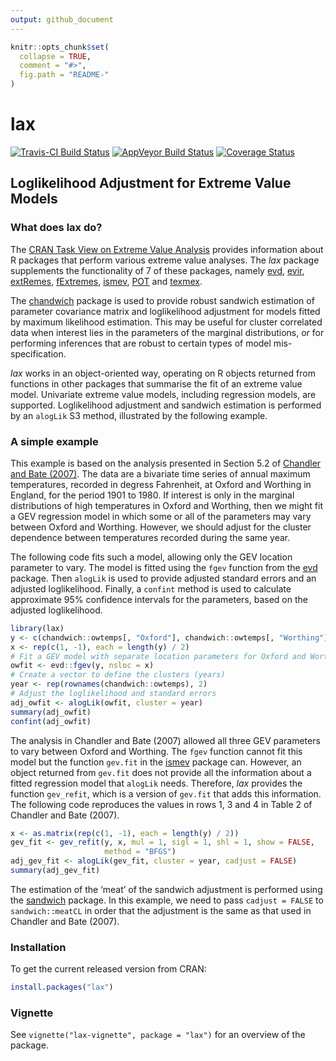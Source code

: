 ```yaml
---
output: github_document
---
```


<!-- README.md is generated from README.Rmd. Please edit that file -->

```r
knitr::opts_chunk$set(
  collapse = TRUE,
  comment = "#>",
  fig.path = "README-"
)
```

# lax

[![Travis-CI Build Status](https://travis-ci.org/paulnorthrop/lax.svg?branch=master)](https://travis-ci.org/paulnorthrop/lax) 
[![AppVeyor Build Status](https://ci.appveyor.com/api/projects/status/github/paulnorthrop/lax?branch=master&svg=true)](https://ci.appveyor.com/project/paulnorthrop/lax)
[![Coverage Status](https://codecov.io/github/paulnorthrop/lax/coverage.svg?branch=master)](https://codecov.io/github/paulnorthrop/lax?branch=master)

## Loglikelihood Adjustment for Extreme Value Models

### What does lax do?

The [CRAN Task View on Extreme Value Analysis](https://CRAN.R-project.org/view=ExtremeValue) provides information about R packages that perform various extreme value analyses. The *lax* package supplements the functionality of 7 of these packages, namely 
[evd](https://cran.r-project.org/package=evd),
[evir](https://cran.r-project.org/package=evir),
[extRemes](https://cran.r-project.org/package=extRemes),
[fExtremes](https://cran.r-project.org/package=fExtremes),
[ismev](https://cran.r-project.org/package=ismev),
[POT](https://cran.r-project.org/package=POT) and
[texmex](https://cran.r-project.org/package=texmex).

The [chandwich](https://cran.r-project.org/package=chandwich) package is used to provide robust sandwich estimation of parameter covariance matrix and loglikelihood adjustment for models fitted by maximum likelihood estimation.  This may be useful for cluster correlated data when interest lies in the parameters of the marginal distributions, or for performing inferences that are robust to certain types of model mis-specification. 

*lax* works in an object-oriented way, operating on R objects returned from functions in other packages that summarise the fit of an extreme value model. Univariate extreme value models, including regression models, are supported.   Loglikelihood adjustment and sandwich estimation is performed by an `alogLik` S3 method, illustrated by the following example.
    
### A simple example

This example is based on the analysis presented in Section 5.2 of 
[Chandler and Bate (2007)](https://doi.org/10.1093/biomet/asm015).  The data are a bivariate time series of annual maximum temperatures, recorded in degress Fahrenheit, at Oxford and Worthing in England, for the period 1901 to 1980.  If interest is only in the marginal distributions of high temperatures in Oxford and Worthing, then we might fit a GEV regression model in which some or all of the parameters may vary between Oxford and Worthing.  However, we should adjust for the cluster dependence between temperatures recorded during the same year.

The following code fits such a model, allowing only the GEV location parameter to vary.  The model is fitted using the `fgev` function from the [evd](https://cran.r-project.org/package=evd) package.  Then `alogLik` is used to provide adjusted standard errors and an adjusted loglikelihood.  Finally, a `confint` method is used to calculate approximate 95\% confidence intervals for the parameters, based on the adjusted loglikelihood.

```r
library(lax)
y <- c(chandwich::owtemps[, "Oxford"], chandwich::owtemps[, "Worthing"])
x <- rep(c(1, -1), each = length(y) / 2)
# Fit a GEV model with separate location parameters for Oxford and Worthing
owfit <- evd::fgev(y, nsloc = x)
# Create a vector to define the clusters (years)
year <- rep(rownames(chandwich::owtemps), 2)
# Adjust the loglikelihood and standard errors
adj_owfit <- alogLik(owfit, cluster = year)
summary(adj_owfit)
confint(adj_owfit)
```

The analysis in Chandler and Bate (2007) allowed all three GEV parameters to vary between Oxford and Worthing.  The `fgev` function cannot fit this model but the function `gev.fit` in the [ismev](https://cran.r-project.org/package=ismev) package can.  However, an object returned from `gev.fit` does not provide all the information about a fitted regression model that `alogLik` needs.  Therefore, *lax* provides the function `gev_refit`, which is a version of `gev.fit` that adds this information.  The following code reproduces the values in rows 1, 3 and 4 in Table 2 of Chandler and Bate (2007).  

```r
x <- as.matrix(rep(c(1, -1), each = length(y) / 2))
gev_fit <- gev_refit(y, x, mul = 1, sigl = 1, shl = 1, show = FALSE,
                     method = "BFGS")
adj_gev_fit <- alogLik(gev_fit, cluster = year, cadjust = FALSE)
summary(adj_gev_fit)
```

The estimation of the 'meat' of the sandwich adjustment is performed using the [sandwich](https://cran.r-project.org/package=sandwich) package.  In this example, we need to pass `cadjust = FALSE` to ``sandwich::meatCL`` in order that the adjustment is the same as that used in Chandler and Bate (2007).

### Installation

To get the current released version from CRAN:

```r
install.packages("lax")
```

### Vignette

See `vignette("lax-vignette", package = "lax")` for an overview of the package.


